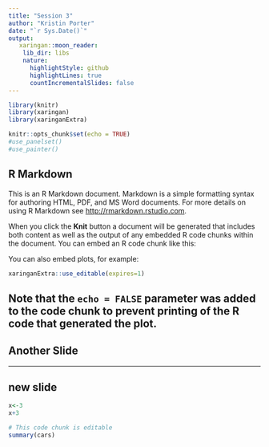 ```yaml
---
title: "Session 3"
author: "Kristin Porter"
date: "`r Sys.Date()`"
output:
   xaringan::moon_reader:
    lib_dir: libs
    nature:
      highlightStyle: github
      highlightLines: true
      countIncrementalSlides: false
---
```


```r
library(knitr)
library(xaringan)
library(xaringanExtra)

knitr::opts_chunk$set(echo = TRUE)
#use_panelset()
#use_painter()
```

## R Markdown

This is an R Markdown document. Markdown is a simple formatting syntax for authoring HTML, PDF, and MS Word documents. For more details on using R Markdown see <http://rmarkdown.rstudio.com>.

When you click the **Knit** button a document will be generated that includes both content as well as the output of any embedded R code chunks within the document. You can embed an R code chunk like this:

You can also embed plots, for example:

```r
xaringanExtra::use_editable(expires=1)
```


Note that the `echo = FALSE` parameter was added to the code chunk to prevent printing of the R code that generated the plot.
---

## Another Slide

---

## new slide 

```r
x<-3
x+3
```


<div class="can-edit">
```r
# This code chunk is editable
summary(cars)
```
</div>
